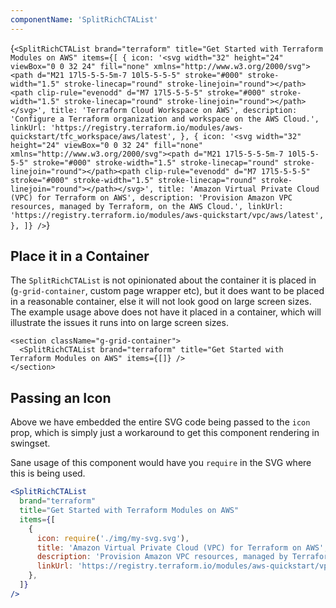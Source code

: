 ```yaml
---
componentName: 'SplitRichCTAList'
---
```


<LiveComponent>{`<SplitRichCTAList
  brand="terraform"
  title="Get Started with Terraform Modules on AWS"
  items={[
    {
      icon: '<svg width="32" height="24" viewBox="0 0 32 24" fill="none" xmlns="http://www.w3.org/2000/svg"><path d="M21 17l5-5-5-5m-7 10l5-5-5-5" stroke="#000" stroke-width="1.5" stroke-linecap="round" stroke-linejoin="round"></path><path clip-rule="evenodd" d="M7 17l5-5-5-5" stroke="#000" stroke-width="1.5" stroke-linecap="round" stroke-linejoin="round"></path></svg>',
      title: 'Terraform Cloud Workspace on AWS',
      description:
        'Configure a Terraform organization and workspace on the AWS Cloud.',
      linkUrl:
        'https://registry.terraform.io/modules/aws-quickstart/tfc_workspace/aws/latest',
    },
    {
      icon: '<svg width="32" height="24" viewBox="0 0 32 24" fill="none" xmlns="http://www.w3.org/2000/svg"><path d="M21 17l5-5-5-5m-7 10l5-5-5-5" stroke="#000" stroke-width="1.5" stroke-linecap="round" stroke-linejoin="round"></path><path clip-rule="evenodd" d="M7 17l5-5-5-5" stroke="#000" stroke-width="1.5" stroke-linecap="round" stroke-linejoin="round"></path></svg>',
      title: 'Amazon Virtual Private Cloud (VPC) for Terraform on AWS',
      description:
        'Provision Amazon VPC resources, managed by Terraform, on the AWS Cloud.',
      linkUrl:
        'https://registry.terraform.io/modules/aws-quickstart/vpc/aws/latest',
    },
  ]}
/>`}</LiveComponent>

## Place it in a Container

The `SplitRichCTAList` is not opinionated about the container it is placed in (`g-grid-container`, custom page wrapper etc), but it does want to be placed in a reasonable container, else it will not look good on large screen sizes. The example usage above does not have it placed in a container, which will illustrate the issues it runs into on large screen sizes.

```
<section className="g-grid-container">
  <SplitRichCTAList brand="terraform" title="Get Started with Terraform Modules on AWS" items={[]} />
</section>
```

## Passing an Icon

Above we have embedded the entire SVG code being passed to the `icon` prop, which is simply just a workaround to get this component rendering in swingset.

Sane usage of this component would have you `require` in the SVG where this is being used.

```jsx
<SplitRichCTAList
  brand="terraform"
  title="Get Started with Terraform Modules on AWS"
  items={[
    {
      icon: require('./img/my-svg.svg'),
      title: 'Amazon Virtual Private Cloud (VPC) for Terraform on AWS',
      description: 'Provision Amazon VPC resources, managed by Terraform, on the AWS Cloud.',
      linkUrl: 'https://registry.terraform.io/modules/aws-quickstart/vpc/aws/latest',
    },
  ]}
/>
```

